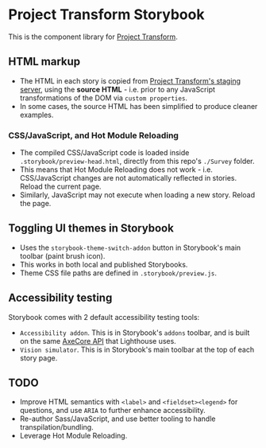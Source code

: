 
<Meta title="Introduction" />

# Project Transform Storybook
This is the component library for [Project Transform](https://zeroheight.com/61aada3a1/p/264eaa-project-transform).

## HTML markup
- The HTML in each story is copied from [Project Transform's staging server](https://online-stg.ipsosinteractive.com/mrIWeb/mrIWeb.dll?I.Project=S20223280&i.test=1), using the **source HTML** - i.e. prior to any JavaScript transformations of the DOM via `custom properties`.
- In some cases, the source HTML has been simplified to produce cleaner examples.

### CSS/JavaScript, and Hot Module Reloading
- The compiled CSS/JavaScript code is loaded inside `.storybook/preview-head.html`, directly from this repo's `./Survey` folder.
- This means that Hot Module Reloading does not work - i.e. CSS/JavaScript changes are not automatically reflected in stories. Reload the current page.
- Similarly, JavaScript may not execute when loading a new story. Reload the page.

## Toggling UI themes in Storybook
- Uses the `storybook-theme-switch-addon` button in Storybook's main toolbar (paint brush icon).
- This works in both local and published Storybooks.
- Theme CSS file paths are defined in `.storybook/preview.js`.

## Accessibility testing
Storybook comes with 2 default accessibility testing tools:
- `Accessibility addon`. This is in Storybook's `addons` toolbar, and is built on the same [AxeCore API](https://www.deque.com/axe/) that Lighthouse uses.
- `Vision simulator`. This is in Storybook's main toolbar at the top of each story page.

## TODO
- Improve HTML semantics with `<label>` and `<fieldset><legend>` for questions, and use `ARIA` to further enhance accessibility.
- Re-author Sass/JavaScript, and use better tooling to handle transpilation/bundling.
- Leverage Hot Module Reloading.
